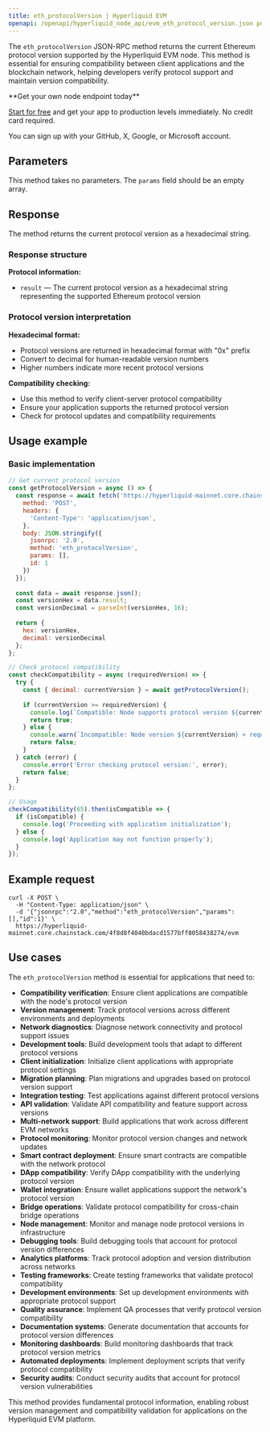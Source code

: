 ```yaml
---
title: eth_protocolVersion | Hyperliquid EVM
openapi: /openapi/hyperliquid_node_api/evm_eth_protocol_version.json post /evm
---
```


The `eth_protocolVersion` JSON-RPC method returns the current Ethereum protocol version supported by the Hyperliquid EVM node. This method is essential for ensuring compatibility between client applications and the blockchain network, helping developers verify protocol support and maintain version compatibility.

<Check>
**Get your own node endpoint today**

[Start for free](https://console.chainstack.com/) and get your app to production levels immediately. No credit card required.

You can sign up with your GitHub, X, Google, or Microsoft account.
</Check>

## Parameters

This method takes no parameters. The `params` field should be an empty array.

## Response

The method returns the current protocol version as a hexadecimal string.

### Response structure

**Protocol information:**
- `result` — The current protocol version as a hexadecimal string representing the supported Ethereum protocol version

### Protocol version interpretation

**Hexadecimal format:**
- Protocol versions are returned in hexadecimal format with "0x" prefix
- Convert to decimal for human-readable version numbers
- Higher numbers indicate more recent protocol versions

**Compatibility checking:**
- Use this method to verify client-server protocol compatibility
- Ensure your application supports the returned protocol version
- Check for protocol updates and compatibility requirements

## Usage example

### Basic implementation

```javascript
// Get current protocol version
const getProtocolVersion = async () => {
  const response = await fetch('https://hyperliquid-mainnet.core.chainstack.com/YOUR_ENDPOINT/evm', {
    method: 'POST',
    headers: {
      'Content-Type': 'application/json',
    },
    body: JSON.stringify({
      jsonrpc: '2.0',
      method: 'eth_protocolVersion',
      params: [],
      id: 1
    })
  });
  
  const data = await response.json();
  const versionHex = data.result;
  const versionDecimal = parseInt(versionHex, 16);
  
  return {
    hex: versionHex,
    decimal: versionDecimal
  };
};

// Check protocol compatibility
const checkCompatibility = async (requiredVersion) => {
  try {
    const { decimal: currentVersion } = await getProtocolVersion();
    
    if (currentVersion >= requiredVersion) {
      console.log(`Compatible: Node supports protocol version ${currentVersion}`);
      return true;
    } else {
      console.warn(`Incompatible: Node version ${currentVersion} < required ${requiredVersion}`);
      return false;
    }
  } catch (error) {
    console.error('Error checking protocol version:', error);
    return false;
  }
};

// Usage
checkCompatibility(65).then(isCompatible => {
  if (isCompatible) {
    console.log('Proceeding with application initialization');
  } else {
    console.log('Application may not function properly');
  }
});
```

## Example request

```shell Shell
curl -X POST \
  -H "Content-Type: application/json" \
  -d '{"jsonrpc":"2.0","method":"eth_protocolVersion","params":[],"id":1}' \
  https://hyperliquid-mainnet.core.chainstack.com/4f8d8f4040bdacd1577bff8058438274/evm
```

## Use cases

The `eth_protocolVersion` method is essential for applications that need to:

* **Compatibility verification**: Ensure client applications are compatible with the node's protocol version
* **Version management**: Track protocol versions across different environments and deployments
* **Network diagnostics**: Diagnose network connectivity and protocol support issues
* **Development tools**: Build development tools that adapt to different protocol versions
* **Client initialization**: Initialize client applications with appropriate protocol settings
* **Migration planning**: Plan migrations and upgrades based on protocol version support
* **Integration testing**: Test applications against different protocol versions
* **API validation**: Validate API compatibility and feature support across versions
* **Multi-network support**: Build applications that work across different EVM networks
* **Protocol monitoring**: Monitor protocol version changes and network updates
* **Smart contract deployment**: Ensure smart contracts are compatible with the network protocol
* **DApp compatibility**: Verify DApp compatibility with the underlying protocol version
* **Wallet integration**: Ensure wallet applications support the network's protocol version
* **Bridge operations**: Validate protocol compatibility for cross-chain bridge operations
* **Node management**: Monitor and manage node protocol versions in infrastructure
* **Debugging tools**: Build debugging tools that account for protocol version differences
* **Analytics platforms**: Track protocol adoption and version distribution across networks
* **Testing frameworks**: Create testing frameworks that validate protocol compatibility
* **Development environments**: Set up development environments with appropriate protocol support
* **Quality assurance**: Implement QA processes that verify protocol version compatibility
* **Documentation systems**: Generate documentation that accounts for protocol version differences
* **Monitoring dashboards**: Build monitoring dashboards that track protocol version metrics
* **Automated deployments**: Implement deployment scripts that verify protocol compatibility
* **Security audits**: Conduct security audits that account for protocol version vulnerabilities

This method provides fundamental protocol information, enabling robust version management and compatibility validation for applications on the Hyperliquid EVM platform.